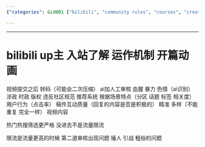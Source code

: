 ```yaml
---
{"categories": &id001 ["bilibili", "community rules", "courses", "creater's rules", "intro", "rules"], "category": "Recommendation Algorithms", "date": "2022-06-10 07:15:32", "description": "This article discusses the process of submitting and recommending videos on platforms like Bilibili. It explores video processing, content moderation, and recommendation algorithms based on scene characteristics, user behavior, and content quality.", "tags": *id001, "title": "bilibili up主 入站了解 运作机制"}

---
```


------

# bilibili up主 入站了解 运作机制 开篇动画

视频提交之后 转码（可能会二次压缩）
ai加人工审核 血腥 暴力 色情（ai识别）
涉政 时政 版权 违反社区规范
推荐系统
根据场景特点（分区 话题 标签 相关度） 用户行为（点击率） 稿件互动质量（回复的内容是否是积极的）
精准 多样（不能重复 完全一样） 视频内容

热门热搜筛选更严格 没进去不是流量限流

限流是流量更高的时候 第二道审核出现问题
锤人 引战 粗俗的问题

